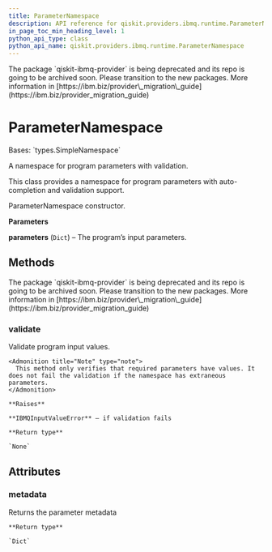 ```yaml
---
title: ParameterNamespace
description: API reference for qiskit.providers.ibmq.runtime.ParameterNamespace
in_page_toc_min_heading_level: 1
python_api_type: class
python_api_name: qiskit.providers.ibmq.runtime.ParameterNamespace
---
```


<Admonition title="Warning" type="caution">
  The package `qiskit-ibmq-provider` is being deprecated and its repo is going to be archived soon. Please transition to the new packages. More information in [https://ibm.biz/provider\_migration\_guide](https://ibm.biz/provider_migration_guide)
</Admonition>

# ParameterNamespace

<Class id="qiskit.providers.ibmq.runtime.ParameterNamespace" github="https://github.com/qiskit/qiskit-ibmq-provider/tree/stable/0.20/qiskit/providers/ibmq/runtime/runtime_program.py" signature="ParameterNamespace(parameters)">
  Bases: `types.SimpleNamespace`

  A namespace for program parameters with validation.

  This class provides a namespace for program parameters with auto-completion and validation support.

  ParameterNamespace constructor.

  **Parameters**

  **parameters** (`Dict`) – The program’s input parameters.

  ## Methods

  <Admonition title="Warning" type="caution">
    The package `qiskit-ibmq-provider` is being deprecated and its repo is going to be archived soon. Please transition to the new packages. More information in [https://ibm.biz/provider\_migration\_guide](https://ibm.biz/provider_migration_guide)
  </Admonition>

  ### validate

  <Function id="qiskit.providers.ibmq.runtime.ParameterNamespace.validate" signature="ParameterNamespace.validate()">
    Validate program input values.

    <Admonition title="Note" type="note">
      This method only verifies that required parameters have values. It does not fail the validation if the namespace has extraneous parameters.
    </Admonition>

    **Raises**

    **IBMQInputValueError** – if validation fails

    **Return type**

    `None`
  </Function>

  ## Attributes

  ### metadata

  <Attribute id="qiskit.providers.ibmq.runtime.ParameterNamespace.metadata" name="metadata">
    Returns the parameter metadata

    **Return type**

    `Dict`
  </Attribute>
</Class>

